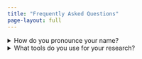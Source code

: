 ```yaml
---
title: "Frequently Asked Questions"
page-layout: full
---
```


<details>
<summary>How do you pronounce your name?</summary>
`[ˈxajme]` sounds like *[HIGHmay](https://www.name-coach.com/jaime-rs)*.
</details>

<details>
<summary>What tools do you use for your research?</summary>
I use a MacBook Pro:
* [Zotero](https://www.zotero.org/): reference manager
* [Obsidian.md](https://obsidian.md/): note editor
* [VS Code](https://code.visualstudio.com/): code editor
* [Overleaf](https://overleaf.com/): text processor for research manuscripts
* [Quarto](https://quarto.org/): for Markdown presentation slides (and this website!)
* [Brave](https://brave.com/): internet browser
* [Toggl](https://toggl.com/): time tracker
and an Android phone:
* [Moon+ Reader Pro](https://play.google.com/store/apps/details?id=com.flyersoft.moonreaderp&hl=en&gl=US): epub and PDF reader
</details>

